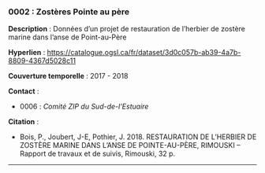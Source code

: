 ### 0002 : Zostères Pointe au père {-}

<!-- -------------------------------------------------- -->
**Description** : Données d'un projet de restauration de l'herbier de zostère marine dans l'anse de Point-au-Père

<!-- -------------------------------------------------- -->

  **Hyperlien** : [https://catalogue.ogsl.ca/fr/dataset/3d0c057b-ab39-4a7b-8809-4367d5028c11](https://catalogue.ogsl.ca/fr/dataset/3d0c057b-ab39-4a7b-8809-4367d5028c11)


<!-- -------------------------------------------------- -->

  **Couverture temporelle** : 2017 - 2018



<!-- -------------------------------------------------- -->
**Contact** :


  - 0006 : *Comité ZIP du Sud-de-l'Estuaire*



<!-- -------------------------------------------------- -->
**Citation** :


  - Bois, P., Joubert, J-E, Pothier, J. 2018. RESTAURATION DE L’HERBIER DE ZOSTÈRE MARINE DANS L’ANSE DE POINTE-AU-PÈRE, RIMOUSKI – Rapport de travaux et de suivis, Rimouski, 32 p.




<!-- -------------------------------------------------- -->




<hr>
<br>
